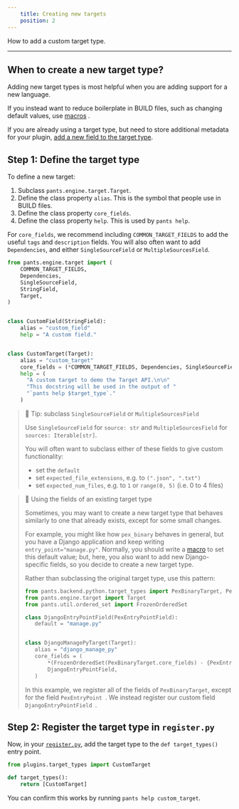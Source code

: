 ```yaml
---
    title: Creating new targets
    position: 2
---
```


How to add a custom target type.

---

When to create a new target type?
---------------------------------

Adding new target types is most helpful when you are adding support for a new language.

If you instead want to reduce boilerplate in BUILD files, such as changing default values, use [macros](doc:macros) .

If you are already using a target type, but need to store additional metadata for your plugin, [add a new field to the target type](doc:target-api-extending-targets).

Step 1: Define the target type
------------------------------

To define a new target:

1. Subclass `pants.engine.target.Target`.
2. Define the class property `alias`. This is the symbol that people use in BUILD files.
3. Define the class property `core_fields`.
4. Define the class property `help`. This is used by `pants help`.

For `core_fields`, we recommend including `COMMON_TARGET_FIELDS`  to add the useful `tags` and `description` fields. You will also often want to add `Dependencies`, and either `SingleSourceField` or `MultipleSourcesField`.

```python plugins/target_types.py
from pants.engine.target import (
    COMMON_TARGET_FIELDS,
    Dependencies,
    SingleSourceField,
    StringField,
    Target,
)


class CustomField(StringField):
    alias = "custom_field"
    help = "A custom field."


class CustomTarget(Target):
    alias = "custom_target"
    core_fields = (*COMMON_TARGET_FIELDS, Dependencies, SingleSourceField, CustomField)
    help = (
      "A custom target to demo the Target API.\n\n"
      "This docstring will be used in the output of "
      "`pants help $target_type`."
    )
```

> 📘 Tip: subclass `SingleSourceField` or `MultipleSourcesField`
> 
> Use `SingleSourceField` for `source: str` and `MultipleSourcesField` for `sources: Iterable[str]`.
> 
> You will often want to subclass either of these fields to give custom functionality:
> 
> - set the `default`
> - set `expected_file_extensions`, e.g. to `(".json", ".txt")`
> - set `expected_num_files`, e.g. to `1` or `range(0, 5)` (i.e. 0 to 4 files)

> 📘 Using the fields of an existing target type
> 
> Sometimes, you may want to create a new target type that behaves similarly to one that already exists, except for some small changes. 
> 
> For example, you might like how `pex_binary` behaves in general, but you have a Django application and keep writing `entry_point="manage.py"`. Normally, you should write a [macro](doc:macros) to set this default value; but, here, you also want to add new Django-specific fields, so you decide to create a new target type.
> 
> Rather than subclassing the original target type, use this pattern:
> 
> ```python
> from pants.backend.python.target_types import PexBinaryTarget, PexEntryPointField
> from pants.engine.target import Target
> from pants.util.ordered_set import FrozenOrderedSet
> 
> class DjangoEntryPointField(PexEntryPointField):
>    default = "manage.py"
> 
> 
> class DjangoManagePyTarget(Target):
>    alias = "django_manage_py"
>    core_fields = (
>        *(FrozenOrderedSet(PexBinaryTarget.core_fields) - {PexEntryPoint}),
>        DjangoEntryPointField,
>    )
> ```
> 
> In this example, we register all of the fields of `PexBinaryTarget`, except for the field `PexEntryPoint `. We instead register our custom field `DjangoEntryPointField `.

Step 2: Register the target type in `register.py`
-------------------------------------------------

Now, in your [`register.py`](doc:plugins-overview), add the target type to the `def target_types()` entry point.

```python plugins/register.py
from plugins.target_types import CustomTarget

def target_types():
    return [CustomTarget]
```

You can confirm this works by running `pants help custom_target`.